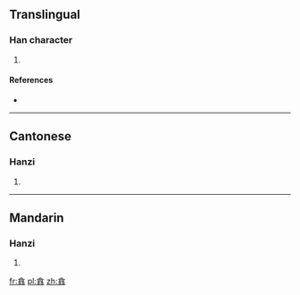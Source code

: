 ==Translingual==

===Han character===
{{Han char|rn=64|rad=手|as=10|sn=14|four=|canj=人口手手 (ORQQ)}}

# {{defn|Han|sort=手10}}

====References====
* {{Han ref|kx=0448.310|dkj=12534|hdz=31928.020|uh=643B|ud=25659}}

----

==Cantonese==

===Hanzi===
{{yue-hanzi|jyut=}}

# {{defn|lang=yue|sort=手10}}

----

==Mandarin==

===Hanzi===
{{cmn-hanzi|pin=[[niè]] ([[nie4]]), [[nuò]] ([[nuo4]])|wg=nieh<sup>4</sup>, no<sup>4</sup>}}

# {{defn|lang=cmn|sort=手10}}

[[fr:搻]]
[[pl:搻]]
[[zh:搻]]